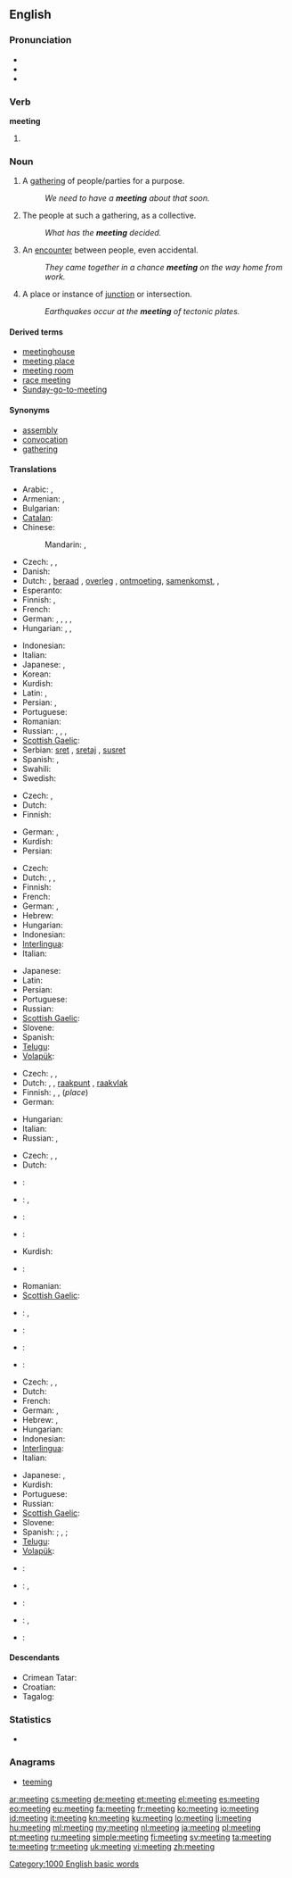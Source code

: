 ==English==

===Pronunciation===
* {{audio|en-us-meeting.ogg|Audio (US)}}
* {{rhymes|iːtɪŋ}}
* {{homophones|meting}}

===Verb===
'''meeting'''

# {{present participle of|[[meet]]}}

===Noun===
{{en-noun}}

# A [[gathering]] of people/parties for a purpose.
#: ''We need to have a '''meeting''' about that soon.''
# The people at such a gathering, as a collective.
#: ''What has the '''meeting''' decided.''
# An [[encounter]] between people, even accidental.
#: ''They came together in a chance '''meeting''' on the way home from work.''
# A place or instance of [[junction]] or intersection.
#: ''Earthquakes occur at the '''meeting''' of tectonic plates.''

====Derived terms====
* [[meetinghouse]]
* [[meeting place]]
* [[meeting room]]
* [[race meeting]]
* [[Sunday-go-to-meeting]]

====Synonyms====
* [[assembly]]
* [[convocation]]
* [[gathering]]

====Translations====
{{trans-top|gathering for a purpose}}
* Arabic: {{t-|ar|اجتماع|m|alt=اِجْتِماع|tr=ijtimaa3}}, {{t-|ar|مجلس|m|alt=مَجْلِس|tr=majlis}}
* Armenian: {{t-|hy|հավաքույթ|tr=havak’uyt’}}, {{t-|hy|ժողով|tr=žoġov}}
* Bulgarian: {{t+|bg|събрание|n|tr=sǎbranie}}
* [[Catalan]]: {{t+|ca|reunió|f}}
* Chinese:
*: Mandarin: {{t-|cmn|會議|sc=Hani}}, {{t-|cmn|会议|tr=huìyì|sc=Hani}}
* Czech: {{t+|cs|schůze|n}}, {{t-|cs|shromáždění|n}}, {{t-|cs|zasedání|n}}
* Danish: {{t+|da|møde|n}}
* Dutch: {{t+|nl|bijeenkomst|f}}, [[beraad]] {{n}}, [[overleg]] {{n}}, [[ontmoeting]], [[samenkomst]], {{t+|nl|vergadering|f}}, {{t+|nl|zitting|f}}
* Esperanto: {{t-|eo|kunveno|xs=Esperanto}}
* Finnish: {{t+|fi|kokous}}, {{t+|fi|palaveri}}
* French: {{t+|fr|réunion|f}}
* German: {{t+|de|Versammlung|f}}, {{t+|de|Besprechung|m}}, {{t+|de|Sitzung}}, {{t+|de|Beratung}}, {{t+|de|Zusammenkunft|f}}
* Hungarian: {{t+|hu|találkozó}}, {{t+|hu|megbeszélés}}, {{t+|hu|tárgyalás}}
{{trans-mid}}
* Indonesian: {{t|id|pertemuan}}
* Italian: {{t+|it|riunione|f}}
* Japanese: {{t-|ja|会合|tr=かいごう, kaigō}}, {{t|ja|ミーティング|tr=mītingu}}
* Korean: {{t|ko|회합|tr=hoehap|sc=Hang}}
* Kurdish: {{t|ku|کۆبوونه‌وه‌|tr=kobunewe|sc=ku-Arab}}
* Latin: {{t-|la|congregatio}}, {{t-|la|congregatio|f}}
* Persian: {{t|fa|نشست|tr=nešast|xs=Persian}}, {{t|fa|همایش|tr=hamâyeš|xs=Persian}}
* Portuguese: {{t+|pt|reunião|f}}
* Romanian: {{t-|ro|ședință}}
* Russian: {{t+|ru|собрание|n|tr=sobránije}}, {{t+|ru|встреча|f|tr=vstréča}}, {{t+|ru|совещание|n|tr=soveščánije}}, {{t+|ru|заседание|n|tr=zasedánije}}
* [[Scottish Gaelic]]: {{t-|gd|coinneamh|f|xs=Scottish Gaelic}}
* Serbian: [[sret]] {{m}}, [[sretaj]] {{m}}, [[susret]] {{m}}
* Spanish: {{t+|es|reunión|f}}, {{t|es|míting|m}}
* Swahili: {{t+|sw|mkutano|xs=Swahili}}
* Swedish: {{t+|sv|möte|n}}
{{trans-bottom}}

{{trans-top|people at such a gathering}}
* Czech: {{t-|cs|shromáždění|n}}, {{t-|cs|účastník|p|m|alt=účastníci}}
* Dutch: {{t+|nl|vergadering|f}}
* Finnish: {{t+|fi|kokous}}
{{trans-mid}}
* German: {{t+|de|Versammlung|f}}, {{t+|de|Teilnehmer|m}}
* Kurdish: {{t|ku|ئه‌نجومه‌ن|tr=ancumen|sc=ku-Arab}}
* Persian: {{t+|fa|انجمن|tr=anjoman|xs=Persian}}
{{trans-bottom}}

{{trans-top|encounter between people}}
* Czech: {{t-|cs|setkání|n}}
* Dutch: {{t+|nl|vergadering|f}}, {{t+|nl|bijeenkomst|f}}, {{t-|nl|ontmoeting|f}}
* Finnish: {{t+|fi|tapaaminen}}
* French: {{t+|fr|rencontre|f}}
* German: {{t+|de|Treffen|n}}, {{t+|de|Zusammenkunft|f}}
* Hebrew: {{t|he|פגישה|f|tr=pgishá}}
* Hungarian: {{t+|hu|találkozás}}
* Indonesian: {{t-|id|temu|alt=pertemuan|xs=Indonesian}}
* [[Interlingua]]: {{t-|ia|incontro|xs=Interlingua}}
* Italian: {{t|it|incontro}}
{{trans-mid}}
* Japanese: {{t+|ja|会|tr=[[かい]], kai}}
* Latin: {{t|la|occursus|m}}
* Persian: {{t|fa|برخورد|tr=barxord|xs=Persian}}
* Portuguese: {{t+|pt|encontro|m}}
* Russian: {{t+|ru|встреча|f|tr=vstréča}}
* [[Scottish Gaelic]]: {{t-|gd|coinneachadh|m|xs=Scottish Gaelic}}
* Slovene: {{t|sl|srečanje|n}}
* Spanish: {{t-|es|encuentro|m}}
* [[Telugu]]: {{t|te|సమావేశం|tr=samaavesham}}
* [[Volapük]]: {{t|vo|kolköm|xs=Volapük}}
{{trans-bottom}}

{{trans-top|place or instance of junction or intersection}}
* Czech: {{t+|cs|schůze|n}}, {{t-|cs|shromáždění|n}}, {{t-|cs|zasedání|n}}
* Dutch: {{t+|nl|samenkomst|f}}, {{t|nl|ontmoetingsplaats|f}}, [[raakpunt]] {{n}}, [[raakvlak]] {{n}}
* Finnish: {{t+|fi|sauma}}, {{t-|fi|yhtymäkohta}}, {{t-|fi|risteyskohta}} (''place'')
* German: {{t+|de|Treffpunkt|m}}
{{trans-mid}}
* Hungarian: {{t+|hu|találkozás}}
* Italian: {{t|it|incrocio}}
* Russian: {{t+|ru|стык|m|tr=styk}}, {{t|ru|пересечение|n|tr=peresečénije}}
{{trans-bottom}}

{{trans-top|agreed upon event which happens at a specified time and place}}
* Czech: {{t+|cs|schůze|n}}, {{t-|cs|shromáždění|n}}, {{t-|cs|zasedání|n}}
* Dutch: {{t+|nl|afspraak}}
* {{ttbc|de}}: {{t+|de|Treffen|n}}
* {{ttbc|he}}: {{t|he|פגישה|f|tr=pgishá}}, {{t+|he|ישיבה|f|tr=yeshivá}}
* {{ttbc|ia}}: {{t-|ia|reunion|xs=Interlingua}}
* {{ttbc|it}}: {{t+|it|riunione|f}}
* Kurdish: {{t|ku|کۆبونه‌وه‌|tr=kobunewe|sc=ku-Arab}}
{{trans-mid}}
* {{ttbc|pt}}: {{t+|pt|reunião|f}}
* Romanian: {{t-|ro|ședință}}
* [[Scottish Gaelic]]: {{t-|gd|coinneamh|f|xs=Scottish Gaelic}}
* {{ttbc|sl}}: {{t|sl|sestanek|m}}, {{t|sl|srečanje|n}}
* {{ttbc|es}}: {{t+|es|reunión|f}}
* {{ttbc|te}}: {{t|te|సమావేశం|tr=samaavesham}}
* {{ttbc|vo}}: {{t|vo|kobükam|xs=Volapük}}
{{trans-bottom}}

{{trans-top|gathering among business people to discuss their business}}
* Czech: {{t+|cs|schůze|n}}, {{t-|cs|shromáždění|n}}, {{t-|cs|zasedání|n}}
* Dutch: {{t+|nl|vergadering|f}}
* French: {{t+|fr|réunion|f}}
* German: {{t+|de|Sitzung|f}}, {{t+|de|Besprechung|f}}
* Hebrew: {{t|he|פגישה|f|tr=pgishá}}, {{t+|he|ישיבה|f|tr=yeshivá}}
* Hungarian: {{t+|hu|tárgyalás}}
* Indonesian: {{t|id|rapat|xs=Indonesian}}
* [[Interlingua]]: {{t-|ia|meeting|xs=Interlingua}}
* Italian: {{t+|it|riunione|f}}
{{trans-mid}}
* Japanese: {{t+|ja|会議|tr=[[かいぎ]], kaigi}}, {{t|ja|ミーティング|tr=mītingu}}
* Kurdish: {{t|ku|کۆبونه‌وه‌|sc=ku-Arab}}
* Portuguese: {{t+|pt|reunião|f}}
* Russian: {{t+|ru|совещание|n|tr=soveščánije}}
* [[Scottish Gaelic]]: {{t-|gd|coinneamh|f|xs=Scottish Gaelic}}
* Slovene: {{t|sl|sestanek|m}}
* Spanish: {{t+|es|reunión|f}}; {{t-|es|mitin|m}}, {{t|es|mítin|m}} {{qualifier|Latin America}}; {{t+|es|junta|f}}
* [[Telugu]]: {{t|te|సమావేశం|tr=samaavesham}}
* [[Volapük]]: {{t|vo|büsidakolköm|xs=Volapük}}
{{trans-bottom}}

{{checktrans-top}}
* {{ttbc|az}}: {{t|az|görüş|xs=Azeri}}
* {{ttbc|zh}}: {{t-|cmn|會議|tr=huìyì|sc=Hans}}, {{t-|cmn|会议|tr=huìyì|sc=Hans}}
{{trans-mid}}
* {{ttbc|no}}: {{t|no|møte}}
* {{ttbc|th}}: {{t|th|ประชุม|tr=bpràchoom}}, {{t|th|การสังสรรค์|tr=gaan săngsăn}}
* {{ttbc|cy}}: {{t|cy|cyfarfod|xs=Welsh}}
{{trans-bottom}}

====Descendants====
* Crimean Tatar: {{l|crh|miting}}
* Croatian: {{l|hr|miting}}
* Tagalog: {{l|fil|miting}}

===Statistics===
* {{rank|physical|spring|troops|897|meeting|corner|spite|built}}

===Anagrams===
* [[teeming#English|teeming]]

[[Category:1000 English basic words]]

[[ar:meeting]]
[[cs:meeting]]
[[de:meeting]]
[[et:meeting]]
[[el:meeting]]
[[es:meeting]]
[[eo:meeting]]
[[eu:meeting]]
[[fa:meeting]]
[[fr:meeting]]
[[ko:meeting]]
[[io:meeting]]
[[id:meeting]]
[[it:meeting]]
[[kn:meeting]]
[[ku:meeting]]
[[lo:meeting]]
[[li:meeting]]
[[hu:meeting]]
[[ml:meeting]]
[[my:meeting]]
[[nl:meeting]]
[[ja:meeting]]
[[pl:meeting]]
[[pt:meeting]]
[[ru:meeting]]
[[simple:meeting]]
[[fi:meeting]]
[[sv:meeting]]
[[ta:meeting]]
[[te:meeting]]
[[tr:meeting]]
[[uk:meeting]]
[[vi:meeting]]
[[zh:meeting]]